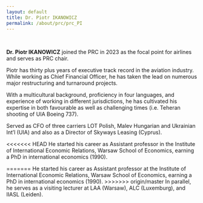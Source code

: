 ```yaml
---
layout: default
title: Dr. Piotr IKANOWICZ
permalink: /about/prc/prc_PI
---
```


<br>

**Dr. Piotr IKANOWICZ** joined the PRC in 2023 as the focal point for airlines and serves as PRC chair.

Piotr has thirty plus years of executive track record in the aviation industry. While working as Chief Financial Officer, he has taken the lead on numerous major restructuring and turnaround projects. 

With a multicultural background, proficiency in four languages, and experience of working in different jurisdictions, he has cultivated his expertise in both favourable as well as challenging times (i.e. Teheran shooting of UIA Boeing 737). 

Served as CFO of three carriers LOT Polish, Malev Hungarian and Ukrainian Int’l (UIA) and also as a Director of Skyways Leasing (Cyprus).

<<<<<<< HEAD
He started his career as Assistant professor in the Institute of International Economic Relations, Warsaw School of Economics, earning a PhD in international economics (1990).

=======
He started his career as Assistant professor at the Institute of International Economic Relations, Warsaw School of Economics, earning a PhD in international economics (1990).
>>>>>>> origin/master
In parallel, he serves as a visiting lecturer at LAA (Warsaw), ALC (Luxemburg), and IIASL (Leiden).